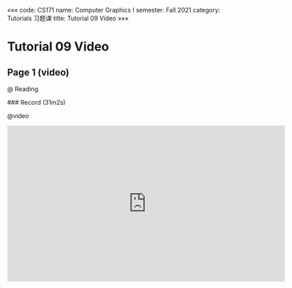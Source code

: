 «««
code: CS171
name: Computer Graphics I
semester: Fall 2021
category: Tutorials 习题课
title: Tutorial 09 Video
»»»

# Tutorial 09 Video

## Page 1 (video)

@ Reading

<div class="markdown-body">
### Record (31m2s)
</div>

@video

<iframe src="https://watchsb.com/e/dmv4jcti47fg.html" frameborder=0 marginwidth=0 marginheight=0 scrolling=no width=640 height=360 allowfullscreen></iframe>


